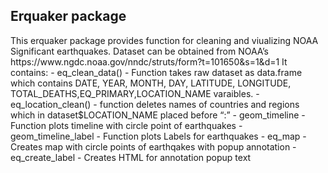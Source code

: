 
## Erquaker package

This erquaker package provides function for cleaning and viualizing NOAA Significant earthquakes. Dataset can be obtained from NOAA's https://www.ngdc.noaa.gov/nndc/struts/form?t=101650&s=1&d=1
It contains:
 - eq_clean_data() - Function takes raw dataset as data.frame which contains DATE, YEAR, MONTH, DAY, LATITUDE, LONGITUDE,         TOTAL_DEATHS,EQ_PRIMARY,LOCATION_NAME varaibles.
 - eq_location_clean() - function deletes names of countries and regions which in dataset$LOCATION_NAME placed before ":"
 - geom_timeline - Function plots timeline with circle point of earthquakes
 - geom_timeline_label - Function plots Labels for earthquakes
 - eq_map - Creates map with circle points of earthqakes with popup annotation
 - eq_create_label  - Creates HTML for annotation popup text

